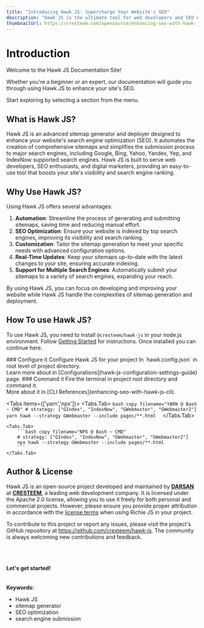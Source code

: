 ```yaml
---
title: "Introducing Hawk JS: Supercharge Your Website's SEO"
description: "Hawk JS is the ultimate tool for web developers and SEO enthusiasts. Find out how it can streamline your SEO efforts, ensuring your website gains visibility and improves its search engine ranking."
thumbnailUrl: https://cresteem.com/opensource/enhancing-seo-with-hawk-js/thumbnail.png
---
```


# Introduction
Welcome to the Hawk JS Documentation Site!

Whether you're a beginner or an expert, our documentation will guide you through using Hawk JS to enhance your site's SEO.

Start exploring by selecting a section from the menu.


## What is Hawk JS?
Hawk JS is an advanced sitemap generator and deployer designed to enhance your website's search engine optimization (SEO). It automates the creation of comprehensive sitemaps and simplifies the submission process to major search engines, including Google, Bing, Yahoo, Yandex, Yep, and IndexNow supported search engines. Hawk JS is built to serve web developers, SEO enthusiasts, and digital marketers, providing an easy-to-use tool that boosts your site's visibility and search engine ranking.

## Why Use Hawk JS?

Using Hawk JS offers several advantages:

1. **Automation**: Streamline the process of generating and submitting sitemaps, saving time and reducing manual effort.
2. **SEO Optimization**: Ensure your website is indexed by top search engines, improving its visibility and search ranking.
3. **Customization**: Tailor the sitemap generation to meet your specific needs with advanced configuration options.
4. **Real-Time Updates**: Keep your sitemaps up-to-date with the latest changes to your site, ensuring accurate indexing.
6. **Support for Multiple Search Engines**: Automatically submit your sitemaps to a variety of search engines, expanding your reach.

By using Hawk JS, you can focus on developing and improving your website while Hawk JS handle the complexities of sitemap generation and deployment.

## How To use Hawk JS?
To use Hawk JS, you need to install `@cresteem/hawk-js` in your node.js environment. Follow [Getting Started](getting-started-with-hawk-js) for instructions. Once installed you can continue here.


<Steps>
### Configure it
Configure Hawk JS for your project In `hawk.config.json` in root level of project directory.
<br/>Learn more about in [Configurations](hawk-js-configuration-settings-guide) page.
### Command it
Fire the terminal in project root directory and command it.
<br/>More about it in [CLI References](enhancing-seo-with-hawk-js-cli).

<Tabs items={['yarn','npx']}>
    <Tabs.Tab>
        ```bash copy filename="YARN @ Bash ~ CMD"
        # strategy: ["GIndex", "IndexNow", "GWebmaster", "GWebmaster2"]
        yarn hawk --strategy GWebmaster --include pages/**.html 
        ```
    </Tabs.Tab>

    <Tabs.Tab>
        ```bash copy filename="NPX @ Bash ~ CMD"
        # strategy: ["GIndex", "IndexNow", "GWebmaster", "GWebmaster2"]
        npx hawk --strategy GWebmaster --include pages/**.html
        ```
    </Tabs.Tab>
</Tabs>
</Steps>

## Author & License
Hawk JS is an open-source project developed and maintained by  <a href="https://in.linkedin.com/in/iamspdarsan"><b>DARSAN</b></a> at [**CRESTEEM**](https://cresteem.com/), a leading web development company. It is licensed under the Apache 2.0 license, allowing you to use it freely for both personal and commercial projects. However, please ensure you provide proper attribution in accordance with the [license terms](https://github.com/cresteem/Hawk-JS/blob/main/LICENSE) when using Richie JS in your project.

To contribute to this project or report any issues, please visit the project's GitHub repository at
https://github.com/cresteem/hawk-js. The community is always welcoming new contributions and feedback.


<br/>
<br/>
<br/>
<b>Let's get started!</b>


<br/>
<br/>
<br/>
<strong>Keywords:</strong>
<ul className={style.keywords}>
    <li>Hawk JS</li>
    <li>sitemap generator</li>
    <li>SEO optimization</li>
    <li>search engine submission</li>
</ul>
